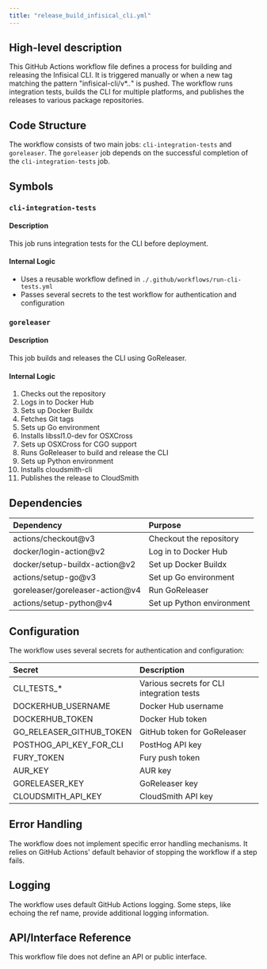 ```yaml
---
title: "release_build_infisical_cli.yml"
---
```


## High-level description
This GitHub Actions workflow file defines a process for building and releasing the Infisical CLI. It is triggered manually or when a new tag matching the pattern "infisical-cli/v*.*.*" is pushed. The workflow runs integration tests, builds the CLI for multiple platforms, and publishes the releases to various package repositories.

## Code Structure
The workflow consists of two main jobs: `cli-integration-tests` and `goreleaser`. The `goreleaser` job depends on the successful completion of the `cli-integration-tests` job.

## Symbols

### `cli-integration-tests`
#### Description
This job runs integration tests for the CLI before deployment.

#### Internal Logic
- Uses a reusable workflow defined in `./.github/workflows/run-cli-tests.yml`
- Passes several secrets to the test workflow for authentication and configuration

### `goreleaser`
#### Description
This job builds and releases the CLI using GoReleaser.

#### Internal Logic
1. Checks out the repository
2. Logs in to Docker Hub
3. Sets up Docker Buildx
4. Fetches Git tags
5. Sets up Go environment
6. Installs libssl1.0-dev for OSXCross
7. Sets up OSXCross for CGO support
8. Runs GoReleaser to build and release the CLI
9. Sets up Python environment
10. Installs cloudsmith-cli
11. Publishes the release to CloudSmith

## Dependencies
| Dependency | Purpose |
|:-----------|:--------|
| actions/checkout@v3 | Checkout the repository |
| docker/login-action@v2 | Log in to Docker Hub |
| docker/setup-buildx-action@v2 | Set up Docker Buildx |
| actions/setup-go@v3 | Set up Go environment |
| goreleaser/goreleaser-action@v4 | Run GoReleaser |
| actions/setup-python@v4 | Set up Python environment |

## Configuration
The workflow uses several secrets for authentication and configuration:

| Secret | Description |
|:-------|:------------|
| CLI_TESTS_* | Various secrets for CLI integration tests |
| DOCKERHUB_USERNAME | Docker Hub username |
| DOCKERHUB_TOKEN | Docker Hub token |
| GO_RELEASER_GITHUB_TOKEN | GitHub token for GoReleaser |
| POSTHOG_API_KEY_FOR_CLI | PostHog API key |
| FURY_TOKEN | Fury push token |
| AUR_KEY | AUR key |
| GORELEASER_KEY | GoReleaser key |
| CLOUDSMITH_API_KEY | CloudSmith API key |

## Error Handling
The workflow does not implement specific error handling mechanisms. It relies on GitHub Actions' default behavior of stopping the workflow if a step fails.

## Logging
The workflow uses default GitHub Actions logging. Some steps, like echoing the ref name, provide additional logging information.

## API/Interface Reference
This workflow file does not define an API or public interface.